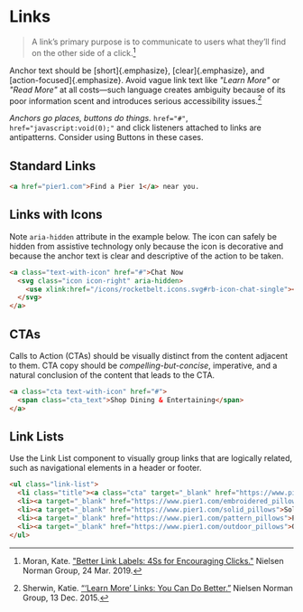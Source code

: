 
# Links
> A link’s primary purpose is to communicate to users what they’ll find on the
> other side of a click.[^1]

Anchor text should be [short]{.emphasize}, [clear]{.emphasize}, and
[action-focused]{.emphasize}. Avoid vague link text like *"Learn More"* or
*"Read More"* at all costs—such language creates ambiguity because of its poor
information scent and introduces serious accessibility issues.[^2]

_Anchors go places, buttons do things._ `href="#"`, `href="javascript:void(0);"`
and click listeners attached to links are antipatterns. Consider using <Link
to="/components/actions-and-feedback/buttons">Buttons</Link> in these
cases.

## Standard Links
```html
<a href="pier1.com">Find a Pier 1</a> near you.
```

## Links with Icons
Note `aria-hidden` attribute in the example below. The icon can safely be hidden
from assistive technology only because the icon is decorative and because the
anchor text is clear and descriptive of the action to be taken.

```html
<a class="text-with-icon" href="#">Chat Now
  <svg class="icon icon-right" aria-hidden>
    <use xlink:href="/icons/rocketbelt.icons.svg#rb-icon-chat-single"></use>
  </svg>
</a>
```

## CTAs
Calls to Action (CTAs) should be visually distinct from the content adjacent to
them. CTA copy should be _compelling-but-concise_, imperative, and a natural
conclusion of the content that leads to the CTA.

```html
<a class="cta text-with-icon" href="#">
  <span class="cta_text">Shop Dining & Entertaining</span>
</a>
```

## Link Lists
Use the Link List component to visually group links that are logically
related, such as navigational elements in a header or footer.
```html
<ul class="link-list">
  <li class="title"><a class="cta" target="_blank" href="https://www.pier1.com/pillows">Pillows</a></li>
  <li><a target="_blank" href="https://www.pier1.com/embroidered_pillows">Textured & Embellished Pillows</a></li>
  <li><a target="_blank" href="https://www.pier1.com/solid_pillows">Solid Pillows</a></li>
  <li><a target="_blank" href="https://www.pier1.com/pattern_pillows">Patterned Pillows</a></li>
  <li><a target="_blank" href="https://www.pier1.com/outdoor_pillows">Outdoor Pillows</a></li>
</ul>
```

[^1]: Moran, Kate. ["Better Link Labels: 4Ss for Encouraging Clicks."](https://www.nngroup.com/articles/better-link-labels/)
      Nielsen Norman Group, 24 Mar. 2019.
[^2]: Sherwin, Katie. [“‘Learn More’ Links: You Can Do Better.”](https://www.nngroup.com/articles/learn-more-links/)
      Nielsen Norman Group, 13 Dec. 2015.
